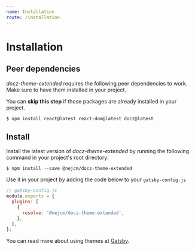 ```yaml
---
name: Installation
route: /installation
---
```



# Installation

## Peer dependencies

_docz-theme-extended_ requires the following peer dependencies to work. Make sure to
have them installed in your project.

<Hint type="info">
  You can <strong>skip this step</strong> if those packages are already
  installed in your project.
</Hint>

```shell
$ npm install react@latest react-dom@latest docz@latest
```

## Install

Install the latest version of _docz-theme-extended_ by running the following command in
your project's root directory:

```shell
$ npm install --save @nejcm/docz-theme-extended
```

Use it in your project by adding the code below to your `gatsby-config.js`

```js
// gatsby-config.js
module.exports = {
  plugins: [
    {
      resolve: '@nejcm/docz-theme-extended',
    },
  ],
};
```

You can read more about using themes at [Gatsby](https://www.gatsbyjs.org/tutorial/using-a-theme/).
